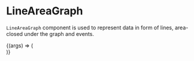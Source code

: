 
<Meta title="Lab/LineAreaGraphAS" component={LineAreaGraphBar} />

# LineAreaGraph

`LineAreaGraph` component is used to represent data
in form of lines, area-closed under the graph and events.

<Canvas>
  <Story
    name="Default"
    args={{
      legendTableHeight: 120,
      openSeries: closedSeriesData,
      barSeries: barSeriesData,
      showEventTable: true,
      showMultiToolTip: false,
      showPoints: true,
      showLegendTable: false,
      showTips: true,
      unit: "%",
      yLabel: "Chaos",
      yLabelOffset: 35,
      marginLeftEventTable: 10,
      widthPercentageEventTable: 40,
    }}
  >
    {(args) => (
      <div style={{ width: "40rem", height: "25rem" }}>
        <LineAreaGraphBar {...args} />
      </div>
    )}
  </Story>
</Canvas>

<ArgsTable of={LineAreaGraphBar} />

